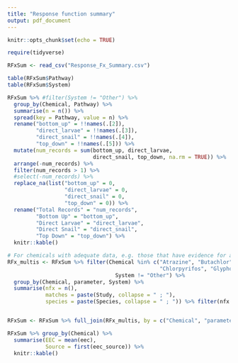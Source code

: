 ```yaml
---
title: "Response function summary"
output: pdf_document
---
```


```r
knitr::opts_chunk$set(echo = TRUE)

require(tidyverse)
```

```r
RFxSum <- read_csv("Response_Fx_Summary.csv")

table(RFxSum$Pathway)
table(RFxSum$System)

RFxSum %>% #filter(System != "Other") %>% 
  group_by(Chemical, Pathway) %>% 
  summarise(n = n()) %>% 
  spread(key = Pathway, value = n) %>% 
  rename("bottom_up" = !!names(.[2]),
         "direct_larvae" = !!names(.[3]),
         "direct_snail" = !!names(.[4]),
         "top_down" = !!names(.[5])) %>% 
  mutate(num_records = sum(bottom_up, direct_larvae, 
                           direct_snail, top_down, na.rm = TRUE)) %>%
  arrange(-num_records) %>% 
  filter(num_records > 1) %>% 
  #select(-num_records) %>% 
  replace_na(list("bottom_up" = 0,
                  "direct_larvae" = 0,
                  "direct_snail" = 0,
                  "top_down" = 0)) %>% 
  rename("Total Records" = "num_records",
         "Bottom Up" = "bottom_up",
         "Direct Larvae" = "direct_larvae",
         "Direct Snail" = "direct_snail",
         "Top Down" = "top_down") %>% 
  knitr::kable()
```

```r
# For chemicals with adequate data, e.g. those that have evidence for approximately all hypthesized pathways, find those with multiple studies and determine which study (e.g. response function) is preferred
RFx_multis <- RFxSum %>% filter(Chemical %in% c("Atrazine", "Butachlor", "Butralin", 
                                                "Chlorpyrifos", "Glyphosate", "Malathion", "Profenofos") &
                                  System != "Other") %>% 
  group_by(Chemical, parameter, System) %>% 
  summarise(nfx = n(),
            matches = paste(Study, collapse = " ; "),
            species = paste(Species, collapse = " ; ")) %>% filter(nfx > 1)


RFxSum <- RFxSum %>% full_join(RFx_multis, by = c("Chemical", "parameter", "System"))  
```

```r
RFxSum %>% group_by(Chemical) %>% 
  summarise(EEC = mean(eec),
            Source = first(eec_source)) %>% 
  knitr::kable()
```

